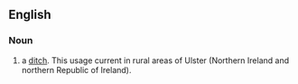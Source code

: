 ==English==
===Noun===

# a [[ditch]].  This usage current in rural areas of Ulster (Northern Ireland and northern Republic of Ireland).